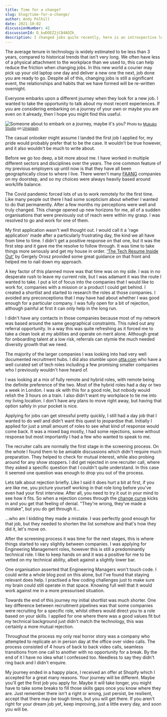 ```yaml
---
title: Time for a change?
slug: blog/time-for-a-change/
author: Andy Polhill
date: 2021-10-02
discussionNumber: 42
discussionId: D_kwDOEZ2jC84AOZk_
description: I changed jobs quite recently, here is an introspective look on what that journey was like for me
---
```


The average tenure in technology is widely estimated to be less than 3 years, compared to historical trends that isn't very long. We often have less of a physical attachment to the workplace than we used to, this can help reduce the friction when changing jobs. In this new world a courier may pick up your old laptop one day and deliver a new one the next, job done you are ready to go. Despite all of this, changing jobs is still a significant event, the relationships and habits that we have formed will be re-written overnight.

Everyone embarks upon a different journey when they look for a new job. I wanted to take the opportunity to talk about my most recent experiences. If you are considering embarking on a journey of your own or maybe you are even on it already, then I hope you might find this useful.

![Someone about to embark on a journey, maybe it's you?](../../images/embarking.jpg)
<small class="image-credit">
Photo by <a href="https://unsplash.com/@mukukostudio?utm_source=unsplash&utm_medium=referral&utm_content=creditCopyText">Mukuko Studio</a> on <a href="https://unsplash.com/s/photos/embarking-journey?utm_source=unsplash&utm_medium=referral&utm_content=creditCopyText">Unsplash</a>
</small>

The casual onlooker might assume I landed the first job I applied for, my pride would probably prefer that to be the case. It wouldn't be true however, and it also wouldn't be much to write about.

Before we go too deep, a bit more about me. I have worked in multiple different sectors and disciplines over the years. The one common feature of my previous employers up until now is that they have all been geographically close to where I live. There weren't many [FAANG](https://en.wikipedia.org/wiki/Big_Tech) companies on my doorstep, and so my choices were always heavily based around work/life balance.

The Covid pandemic forced lots of us to work remotely for the first time. Like many people out there I had some scepticism about whether I wanted to do that permanently. After a few months my perceptions were well and truly changed. This change opened up new horizons for me, all of a sudden organisations that were previously out of reach were within my grasp. I was resolved to go and work for one of them.

My first application wasn't well thought out. I would call it a 'rage application' made after a particularly frustrating day, the kind we all have from time to time. I didn't get a positive response on that one, but it was the first step and it gave me the resolve to follow through. It was time to take things more seriously and get my house in order. ['The Tech Resume Inside Out'](https://thetechresume.com/) by Gergely Orosz provided some great guidance on that front and helped me to nail down my approach.

A key factor of this planned move was that time was on my side. I was in no desperate rush to leave my current role, but I was adamant it was the route I wanted to take. I put a lot of focus into the companies that I would like to work for, companies with a mission or a product I could get behind. I created a shortlist and started to research the roles at those companies. I avoided any preconceptions that I may have had about whether I was good enough for a particular company. I was fully open for a bit of rejection, although painful at first it can only help in the long run.

I didn't have any contacts in those companies because most of my network was based around the same geographical constraints. This ruled out any referral opportunity. In a way this was quite refreshing as it forced me to take a clean look at my abilities and operate on merit alone. Although great for onboarding talent at a low risk, referrals can stymie the much needed diversity growth that we need.

The majority of the larger companies I was looking into had very well documented recruitment hubs. I did also stumble upon [otta.com](otta.com) who have a well curated set of tech roles including a few promising smaller companies who I previously wouldn't have heard of.

I was looking at a mix of fully remote and hybrid roles, with remote being the definite preference of the two. Most of the hybrid roles had a day or two a week in London. I was ok with this for a good role, but nobody would relish the 3 hours on a train. I also didn't want my workplace to tie me into my living location. I don't have any plans to move right away, but having that option safely in your pocket is nice.

Applying for jobs can get stressful pretty quickly, I still had a day job that I wanted to do well and didn't want this quest to jeopardise that. Initially I applied for just a small amount of roles to see what kind of response would come back. It was a mixed bag mostly, I had some rejections, some without response but most importantly I had a few who wanted to speak to me.

The recruiter calls are normally the first stage in the screening process. On the whole I found them to be amiable discussions which didn't require much preparation. They helped to check for mutual interest, while also probing around for any show stoppers. I did get rejected in one recruiter call, where they asked a specific question that I couldn't quite understand. In this case it seemed one question was enough to drop you out of the process.

Lets talk about rejection briefly. Like I said it does hurt a bit at first, if you are like me, you picture yourself working in that role long before you've even had your first interview. After all, you need to try it out in your mind to see how it fits. So when a rejection comes through the [change curve](https://www.insights.com/resources/coaching-people-through-the-change-curve/) kicks in and you get that feeling of denial. "They're wrong, they've made a mistake", but you do get through it...

...who am I kidding they made a mistake. I was perfectly good enough for that job, but they needed to shorten the list somehow and that's how they did it, let's move on.

After the screening process it was time for the next stages, this is where things started to vary slightly between companies. I was applying for Engineering Management roles, however this is still a predominantly technical role. I like to keep hands on and it was a positive for me to be vetted on my technical ability, albeit against a slightly lower bar.

One organisation asserted that Engineering Managers won't touch code. I could write a whole blog post on this alone, but I've found that staying relevant does help. I practised a few coding challenges just to make sure my brain could still operate in that space. Knowing full well that it would work against me in a more pressurised situation.

Towards the end of this journey my initial shortlist was much shorter. One key difference between recruitment pipelines was that some companies were recruiting for a specific role, whilst others would direct you to a role based on your skills. I applied for one where there was a good values fit but my technical background just didn't match the technology, this was certainly a more mutual rejection.

Throughout the process my only real horror story was a company who attempted to replicate an in person day at the office over video calls. The process consisted of 4 hours of back to back video calls, seamless transitions from one call to another with no opportunity for a break. By the end of it I have no idea what I confessed too. Needless to say they didn't ring back and I didn't enquire.

My journey ended in a happy place, I received an offer at Shopify which I accepted for a great many reasons. Your journey will be different. Maybe you'll get the first job you apply for. Maybe it will take longer, you might have to take some breaks to fill those skills gaps once you know where they are. Just remember there isn't a right or wrong, just persist, be resilient, accept that there may be tough times, but you will get there. If you aren't right for your dream job yet, keep improving, just a little every day, and soon you will be.

